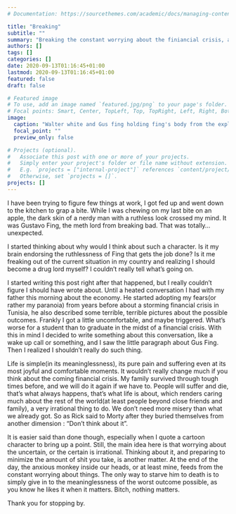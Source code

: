 ```yaml
---
# Documentation: https://sourcethemes.com/academic/docs/managing-content/

title: "Breaking"
subtitle: ""
summary: "Breaking the constant worrying about the finiancial crisis, and other ugly things!"
authors: []
tags: []
categories: []
date: 2020-09-13T01:16:45+01:00
lastmod: 2020-09-13T01:16:45+01:00
featured: false
draft: false

# Featured image
# To use, add an image named `featured.jpg/png` to your page's folder.
# Focal points: Smart, Center, TopLeft, Top, TopRight, Left, Right, BottomLeft, Bottom, BottomRight.
image:
  caption: "Walter white and Gus fing holding fing's body from the explosion"
  focal_point: ""
  preview_only: false

# Projects (optional).
#   Associate this post with one or more of your projects.
#   Simply enter your project's folder or file name without extension.
#   E.g. `projects = ["internal-project"]` references `content/project/deep-learning/index.md`.
#   Otherwise, set `projects = []`.
projects: []
---
```


  I have been trying to figure few things at work, I got fed up and went down to the kitchen to grap a bite. While I was chewing on my last bite on an apple, the dark skin of a nerdy man with a ruthless look crossed my mind. It was Gustavo Fing, the meth lord from breaking bad. That was totally... unexpected. 
  
  I started thinking about why would I think about such a character. Is it my brain endorsing the ruthlessness of Fing that gets the job done? Is it me freaking out of the current situation in my country and realizing I should become a drug lord myself? I couldn't really tell what's going on. 
  
  I started writing this post right after that happened, but I really couldn't figure I should have wrote about. Until a heated conversation I had with my father this morning about the economy. He started adopting my fears(or rather my paranoia) from years before about a storming financial crisis in Tunisia, he also described some terrible, terrible pictures about the possible outcomes. Frankly I got a little uncomfortable, and maybe triggered. What's worse for a student than to graduate in the midst of a financial crisis. With this in mind I decided to write something about this conversation, like a wake up call or something, and I saw the little paragraph about Gus Fing. Then I realized I shouldn't really do such thing. 
  
  Life is simple(in its meaninglessness), its pure pain and suffering even at its most joyful and comfortable moments. It wouldn't really change much if you think about the coming financial crisis. My family survived through tough times before, and we will do it again if we have to. People will suffer and die, that's what always happens, that's what life is about, which renders caring much about the rest of the world(at least people beyond close friends and family), a very irrational thing to do. We don't need more misery than what we already got. So as Rick said to Morty after they buried themselves from another dimension : "Don't think about it".
  
  It is easier said than done though, especially when I quote a cartoon character to bring up a point. Still, the main idea here is that worrying about the uncertain, or the certain is irrational. Thinking about it, and preparing to minimize the amount of shit you take, is another matter. At the end of the day, the anxious monkey inside our heads, or at least mine, feeds from the constant worrying about things. The only way to starve him to death is to simply give in to the meaninglessness of the worst outcome possible, as you know he likes it when it matters. Bitch, nothing matters.
  
  Thank you for stopping by.
  